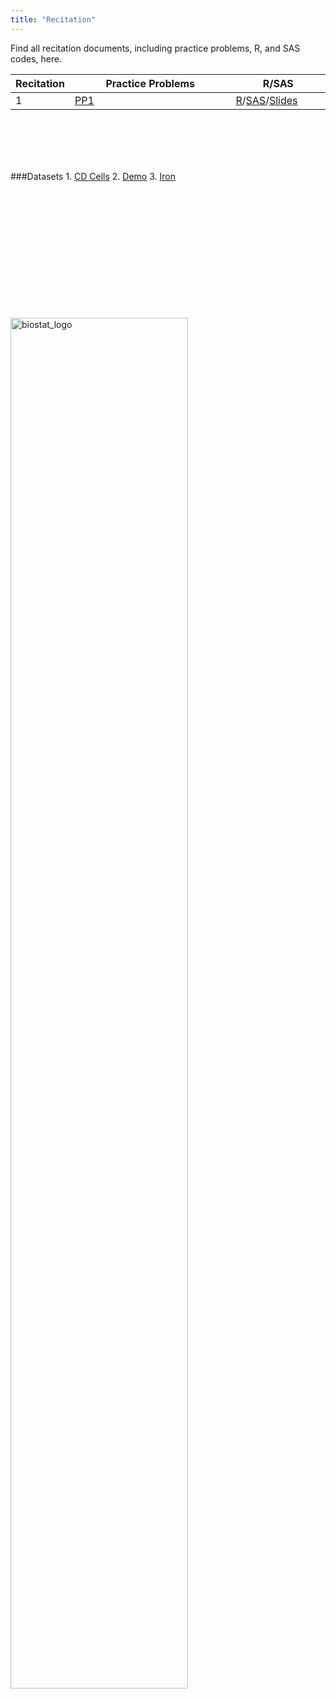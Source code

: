 ```yaml
---
title: "Recitation"
---
```


Find all recitation documents, including practice problems, R, and SAS codes, here.

Recitation | Practice Problems | R/SAS |
--------|----------------------|-------------|
1       |[PP1](/Attachments/Recitation/Recitation 1/Recitation_1_practice_problems.pdf)|[R](/Attachments/Recitation/Recitation 1/P8130_Rec_01.pdf)/[SAS](/Attachments/Recitation/Recitation 1/P8130Recitation1.sas)/[Slides](/Attachments/Recitation/Recitation 1/P8130_Rec_01_SAS.pdf)|
<!--
2       |[PP2]()|[R]()/[SAS]()|
3       |[PP3]()|[R]()/[SAS]()|
4       |[PP4]()|[R]()/[SAS]()|
5       |[PP5]()|[R]()/[SAS]()|
6       |[PP6]()|[R]()/[SAS]()|
7       |[PP7]()|[R]()/[SAS]()|
8       |[PP8]()|[R]()/[SAS]()|
9       |[PP9]()|[R]()/[SAS]()|
10      |[PP10]()|[R]()/[SAS]()|
11      |[PP11]()|[R]()/[SAS]()|
12      |[PP12]()|[R]()/[SAS]()|
13      |[PP13]()|[R]()/[SAS]()|
-->

</br></br></br></br>

###Datasets
1. [CD Cells](/Attachments/Datasets/CD_counts.csv)
2. [Demo](/Attachments/Datasets/demo.sas7bdat)
3. [Iron](/Attachments/Datasets/iron.dat)



</br></br></br></br></br></br></br></br></br></br></br>
<br><img src="Attachments/biostat_logo.png" alt="biostat_logo" style="width:75%; border:0px solid"><br>

